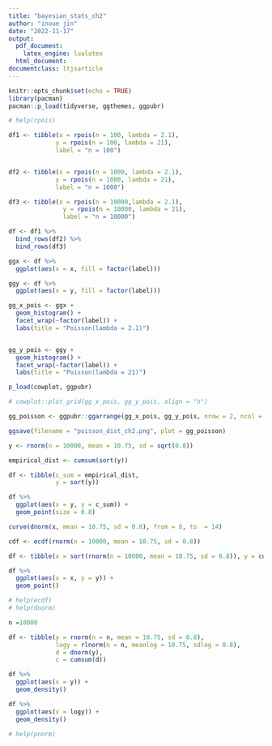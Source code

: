 ```yaml
---
title: "bayesian_stats_ch2"
author: "inoue jin"
date: "2022-11-17"
output: 
  pdf_document:
    latex_engine: lualatex
  html_document:
documentclass: ltjsarticle
---
```


```r
knitr::opts_chunk$set(echo = TRUE)
library(pacman)
pacman::p_load(tidyverse, ggthemes, ggpubr)

```

```r

# help(rpois)

df1 <- tibble(x = rpois(n = 100, lambda = 2.1),
             y = rpois(n = 100, lambda = 21), 
             label = "n = 100")


df2 <- tibble(x = rpois(n = 1000, lambda = 2.1),
             y = rpois(n = 1000, lambda = 21),
             label = "n = 1000")

df3 <- tibble(x = rpois(n = 10000,lambda = 2.1),
               y = rpois(n = 10000, lambda = 21),
               label = "n = 10000")

df <- df1 %>% 
  bind_rows(df2) %>% 
  bind_rows(df3)

ggx <- df %>% 
  ggplot(aes(x = x, fill = factor(label)))

ggy <- df %>% 
  ggplot(aes(x = y, fill = factor(label)))

gg_x_pois <- ggx +
  geom_histogram() + 
  facet_wrap(~factor(label)) + 
  labs(title = "Poisson(lambda = 2.1)")


gg_y_pois <- ggy + 
  geom_histogram() + 
  facet_wrap(~factor(label)) + 
  labs(title = "Poisson(lambda = 21)")

p_load(cowplot, ggpubr)

# cowplot::plot_grid(gg_x_pois, gg_y_pois, align = "h")

gg_poisson <- ggpubr::ggarrange(gg_x_pois, gg_y_pois, nrow = 2, ncol = 1)

ggsave(filename = "poisson_dist_ch2.png", plot = gg_poisson)

```


```r

y <- rnorm(n = 10000, mean = 10.75, sd = sqrt(0.8))

empirical_dist <- cumsum(sort(y))

df <- tibble(c_sum = empirical_dist,
             y = sort(y))

df %>% 
  ggplot(aes(x = y, y = c_sum)) + 
  geom_point(size = 0.8)

curve(dnorm(x, mean = 10.75, sd = 0.8), from = 8, to  = 14)

cdf <- ecdf(rnorm(n = 10000, mean = 10.75, sd = 0.8))

df <- tibble(x = sort(rnorm(n = 10000, mean = 10.75, sd = 0.8)), y = cumsum(x))

df %>% 
  ggplot(aes(x = x, y = y)) + 
  geom_point()

# help(ecdf)
# help(dnorm)

```


```r
n =10000

df <- tibble(y = rnorm(n = n, mean = 10.75, sd = 0.8),
             logy = rlnorm(n = n, meanlog = 10.75, sdlog = 0.8),
             d = dnorm(y),
             c = cumsum(d))

df %>% 
  ggplot(aes(x = y)) + 
  geom_density()

df %>% 
  ggplot(aes(x = logy)) + 
  geom_density()

# help(pnorm)

```









